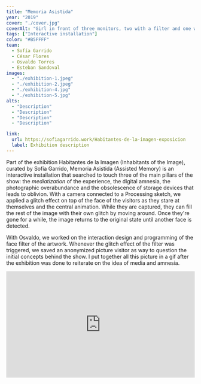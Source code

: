 ```yaml
---
title: "Memoria Asistida"
year: "2019"
cover: "./cover.jpg"
coverAlt: "Girl in front of three monitors, two with a filter and one with an animation"
tags: ["Interactive installation"]
color: "#B5FFFF"
team:
  - Sofía Garrido
  - César Flores
  - Osvaldo Torres
  - Esteban Sandoval
images:
  - "./exhibition-1.jpeg"
  - "./exhibition-2.jpeg"
  - "./exhibition-4.jpg"
  - "./exhibition-5.jpg"
alts:
  - "Description"
  - "Description"
  - "Description"
  - "Description"

link:
  url: https://sofiagarrido.work/Habitantes-de-la-imagen-exposicion
  label: Exhibition description
---
```



Part of the exhibition Habitantes de la Imagen (Inhabitants of the Image), curated by Sofía Garrido, Memoria Asistida (Assisted Memory) is an interactive installation that searched to touch three of the main pillars of the show: the _mediatization_ of the experience, the digital amnesia, the photographic overabundance and the obsolescence of storage devices that leads to oblivion. With a camera connected to a Processing sketch, we applied a glitch effect on top of the face of the visitors as they stare at themselves and the central animation. While they are captured, they can fill the rest of the image with their own glitch by moving around. Once they're gone for a while, the image returns to the original state until another face is detected.

With Osvaldo, we worked on the interaction design and programming of the face filter of the artwork. Whenever the glitch effect of the filter was triggered, we saved an anonymized picture visitor as way to question the initial concepts behind the show. I put together all this picture in a gif after the exhibition was done to reiterate on the idea of media and amnesia.

<div style="padding:56.25% 0 0 0;position:relative; width: 100%">
  <iframe
    src="https://player.vimeo.com/video/362191665?h=6cd81437b4&byline=0&portrait=0"
    style="position:absolute;top:0;left:0;width:100%;height:100%;"
    frameborder="0"
    allow="autoplay; fullscreen; picture-in-picture"
    allowfullscreen
  ></iframe>
</div>
<script src="https://player.vimeo.com/api/player.js"></script>
